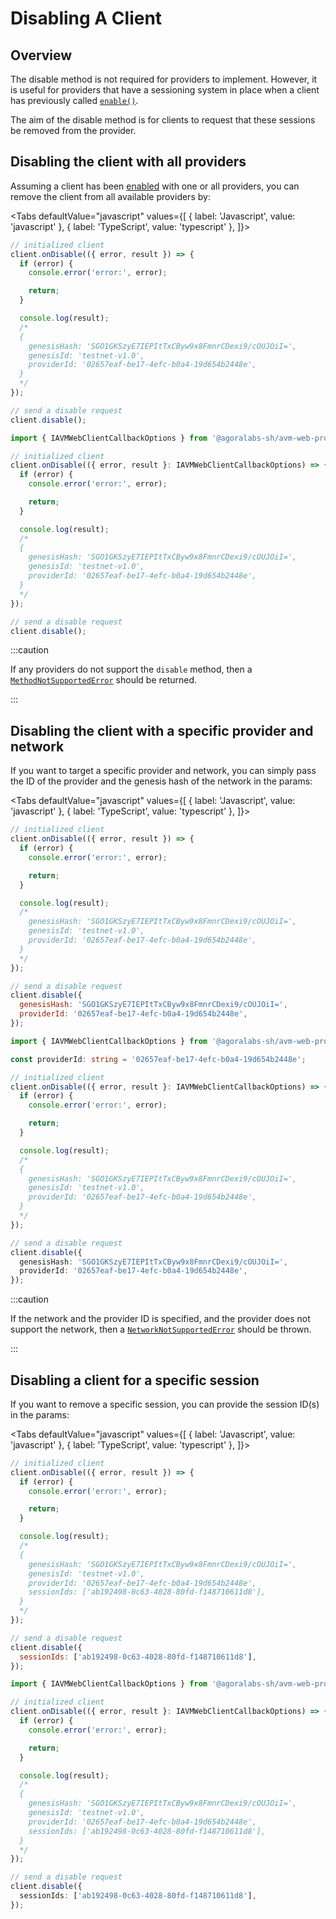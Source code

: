 
# Disabling A Client

<TOCInline
  maxHeadingLevel={4}
  toc={toc}
/>

## Overview

The disable method is not required for providers to implement. However, it is useful for providers that have a sessioning system in place when a client has previously called [`enable()`](../../api-reference/avm-web-client#enableparams).

The aim of the disable method is for clients to request that these sessions be removed from the provider.

## Disabling the client with all providers

Assuming a client has been [enabled](enabling-a-client) with one or all providers, you can remove the client from all available providers by:

<Tabs
  defaultValue="javascript"
  values={[
    { label: 'Javascript', value: 'javascript' },
    { label: 'TypeScript', value: 'typescript' },
  ]}>
  <TabItem value="javascript">

  ```js
  // initialized client
  client.onDisable(({ error, result }) => {
    if (error) {
      console.error('error:', error);

      return;
    }

    console.log(result);
    /*
    {
      genesisHash: 'SGO1GKSzyE7IEPItTxCByw9x8FmnrCDexi9/cOUJOiI=',
      genesisId: 'testnet-v1.0',
      providerId: '02657eaf-be17-4efc-b0a4-19d654b2448e',
    }
    */
  });

  // send a disable request
  client.disable();
  ```

  </TabItem>
  <TabItem value="typescript">

  ```typescript
  import { IAVMWebClientCallbackOptions } from '@agoralabs-sh/avm-web-provider';

  // initialized client
  client.onDisable(({ error, result }: IAVMWebClientCallbackOptions) => {
    if (error) {
      console.error('error:', error);

      return;
    }

    console.log(result);
    /*
    {
      genesisHash: 'SGO1GKSzyE7IEPItTxCByw9x8FmnrCDexi9/cOUJOiI=',
      genesisId: 'testnet-v1.0',
      providerId: '02657eaf-be17-4efc-b0a4-19d654b2448e',
    }
    */
  });

  // send a disable request
  client.disable();
  ```

  </TabItem>
</Tabs>

:::caution

If any providers do not support the `disable`  method, then a [`MethodNotSupportedError`](../../api-reference/errors#methodnotsupportederror) should be returned.

:::

## Disabling the client with a specific provider and network

If you want to target a specific provider and network, you can simply pass the ID of the provider and the genesis hash of the network in the params:

<Tabs
  defaultValue="javascript"
  values={[
    { label: 'Javascript', value: 'javascript' },
    { label: 'TypeScript', value: 'typescript' },
  ]}>
  <TabItem value="javascript">

  ```js
  // initialized client
  client.onDisable(({ error, result }) => {
    if (error) {
      console.error('error:', error);

      return;
    }

    console.log(result);
    /*
      genesisHash: 'SGO1GKSzyE7IEPItTxCByw9x8FmnrCDexi9/cOUJOiI=',
      genesisId: 'testnet-v1.0',
      providerId: '02657eaf-be17-4efc-b0a4-19d654b2448e',
    }
    */
  });

  // send a disable request
  client.disable({
    genesisHash: 'SGO1GKSzyE7IEPItTxCByw9x8FmnrCDexi9/cOUJOiI=',
    providerId: '02657eaf-be17-4efc-b0a4-19d654b2448e',
  });
  ```

  </TabItem>
  <TabItem value="typescript">

  ```typescript
  import { IAVMWebClientCallbackOptions } from '@agoralabs-sh/avm-web-provider';

  const providerId: string = '02657eaf-be17-4efc-b0a4-19d654b2448e';

  // initialized client
  client.onDisable(({ error, result }: IAVMWebClientCallbackOptions) => {
    if (error) {
      console.error('error:', error);

      return;
    }

    console.log(result);
    /*
    {
      genesisHash: 'SGO1GKSzyE7IEPItTxCByw9x8FmnrCDexi9/cOUJOiI=',
      genesisId: 'testnet-v1.0',
      providerId: '02657eaf-be17-4efc-b0a4-19d654b2448e',
    }
    */
  });

  // send a disable request
  client.disable({
    genesisHash: 'SGO1GKSzyE7IEPItTxCByw9x8FmnrCDexi9/cOUJOiI=',
    providerId: '02657eaf-be17-4efc-b0a4-19d654b2448e',
  });
  ```

  </TabItem>
</Tabs>

:::caution

If the network and the provider ID is specified, and the provider does not support the network, then a [`NetworkNotSupportedError`](../../api-reference/errors#networknotsupportederror) should be thrown.

:::

## Disabling a client for a specific session

If you want to remove a specific session, you can provide the session ID(s) in the params:

<Tabs
  defaultValue="javascript"
  values={[
    { label: 'Javascript', value: 'javascript' },
    { label: 'TypeScript', value: 'typescript' },
  ]}>
  <TabItem value="javascript">

  ```js
  // initialized client
  client.onDisable(({ error, result }) => {
    if (error) {
      console.error('error:', error);

      return;
    }

    console.log(result);
    /*
    {
      genesisHash: 'SGO1GKSzyE7IEPItTxCByw9x8FmnrCDexi9/cOUJOiI=',
      genesisId: 'testnet-v1.0',
      providerId: '02657eaf-be17-4efc-b0a4-19d654b2448e',
      sessionIds: ['ab192498-0c63-4028-80fd-f148710611d8'],
    }
    */
  });

  // send a disable request
  client.disable({
    sessionIds: ['ab192498-0c63-4028-80fd-f148710611d8'],
  });
  ```

  </TabItem>
  <TabItem value="typescript">

  ```typescript
  import { IAVMWebClientCallbackOptions } from '@agoralabs-sh/avm-web-provider';

  // initialized client
  client.onDisable(({ error, result }: IAVMWebClientCallbackOptions) => {
    if (error) {
      console.error('error:', error);

      return;
    }

    console.log(result);
    /*
    {
      genesisHash: 'SGO1GKSzyE7IEPItTxCByw9x8FmnrCDexi9/cOUJOiI=',
      genesisId: 'testnet-v1.0',
      providerId: '02657eaf-be17-4efc-b0a4-19d654b2448e',
      sessionIds: ['ab192498-0c63-4028-80fd-f148710611d8'],
    }
    */
  });

  // send a disable request
  client.disable({
    sessionIds: ['ab192498-0c63-4028-80fd-f148710611d8'],
  });
  ```

  </TabItem>
</Tabs>
